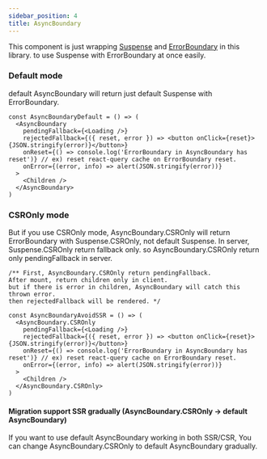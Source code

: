 ```yaml
---
sidebar_position: 4
title: AsyncBoundary
---
```


This component is just wrapping [Suspense](/docs/react/src/Suspense.i18n) and [ErrorBoundary](/docs/react/src/ErrorBoundary.i18n) in this library. to use Suspense with ErrorBoundary at once easily.

### Default mode

default AsyncBoundary will return just default Suspense with ErrorBoundary.

```tsx
const AsyncBoundaryDefault = () => (
  <AsyncBoundary
    pendingFallback={<Loading />}
    rejectedFallback={({ reset, error }) => <button onClick={reset}>{JSON.stringify(error)}</button>}
    onReset={() => console.log('ErrorBoundary in AsyncBoundary has reset')} // ex) reset react-query cache on ErrorBoundary reset.
    onError={(error, info) => alert(JSON.stringify(error))}
  >
    <Children />
  </AsyncBoundary>
)
```

### CSROnly mode

But if you use CSROnly mode, AsyncBoundary.CSROnly will return ErrorBoundary with Suspense.CSROnly, not default Suspense.
In server, Suspense.CSROnly return fallback only. so AsyncBoundary.CSROnly return only pendingFallback in server.

```tsx
/** First, AsyncBoundary.CSROnly return pendingFallback.
After mount, return children only in client.
but if there is error in children, AsyncBoundary will catch this thrown error.
then rejectedFallback will be rendered. */

const AsyncBoundaryAvoidSSR = () => (
  <AsyncBoundary.CSROnly
    pendingFallback={<Loading />}
    rejectedFallback={({ reset, error }) => <button onClick={reset}>{JSON.stringify(error)}</button>}
    onReset={() => console.log('ErrorBoundary in AsyncBoundary has reset')} // ex) reset react-query cache on ErrorBoundary reset.
    onError={(error, info) => alert(JSON.stringify(error))}
  >
    <Children />
  </AsyncBoundary.CSROnly>
)
```

#### Migration support SSR gradually (AsyncBoundary.CSROnly -> default AsyncBoundary)

If you want to use default AsyncBoundary working in both SSR/CSR, You can change AsyncBoundary.CSROnly to default AsyncBoundary gradually.
